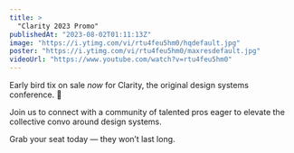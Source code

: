 ```yaml
---
title: >
  "Clarity 2023 Promo"
publishedAt: "2023-08-02T01:11:13Z"
image: "https://i.ytimg.com/vi/rtu4feu5hm0/hqdefault.jpg"
poster: "https://i.ytimg.com/vi/rtu4feu5hm0/maxresdefault.jpg"
videoUrl: "https://www.youtube.com/watch?v=rtu4feu5hm0"
---
```


Early bird tix on sale _now_ for Clarity, the original design systems conference. 🎉

Join us to connect with a community of talented pros eager to elevate the collective convo around design systems.

Grab your seat today — they won’t last long.
